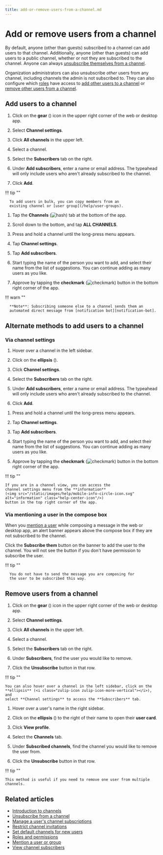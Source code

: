 ```yaml
---
title: add-or-remove-users-from-a-channel.md
---
```


# Add or remove users from a channel

By default, anyone (other than guests) subscribed to a channel can add
users to that channel. Additionally, anyone (other than guests) can add
users to a public channel, whether or not they are subscribed to the
channel. Anyone can always [unsubscribe themselves from a channel][unsubscribe].

Organization administrators can also unsubscribe *other* users from any channel,
including channels the admin is not subscribed to. They can also configure which
[roles](/help/roles-and-permissions) have access to [add other users to a
channel][add-users] or [remove other users from a channel][remove-users].

[add-users]: /help/configure-who-can-invite-to-channels#configure-who-can-add-users
[remove-users]: /help/configure-who-can-invite-to-channels#configure-who-can-remove-users

## Add users to a channel

<Tabs>
<TabItem label="desktop-web">

1. Click on the **gear** (<i class="zulip-icon zulip-icon-gear"></i>) icon in
   the upper right corner of the web or desktop app.

1. Select <i class="zulip-icon zulip-icon-hash"></i> **Channel settings**.

1. Click **All channels** in the upper left.



1. Select a channel.


1. Select the **Subscribers** tab on the right.




1. Under **Add subscribers**, enter a name or email address. The typeahead
   will only include users who aren't already subscribed to the channel.

1. Click **Add**.

!!! tip ""

      To add users in bulk, you can copy members from an
      existing channel or [user group](/help/user-groups).

</TabItem>
<TabItem label="mobile">

1. Tap the **Channels**
   (<img src="/static/images/help/mobile-hash-icon.svg" alt="hash" class="help-center-icon"/>)
   tab at the bottom of the app.

1. Scroll down to the bottom, and tap **ALL CHANNELS**.





1. Press and hold a channel until the long-press menu appears.




1. Tap **Channel settings**.

1. Tap **Add subscribers**.

1. Start typing the name of the person you want to add, and
   select their name from the list of suggestions. You can continue
   adding as many users as you like.

1. Approve by tapping the **checkmark**
   (<img src="/static/images/help/mobile-check-circle-icon.svg" alt="checkmark" class="help-center-icon"/>)
   button in the bottom right corner of the app.

</TabItem>
</Tabs>


!!! warn ""

      **Note**: Subscribing someone else to a channel sends them an
      automated direct message from [notification bot][notification-bot].

[notification-bot]: /help/configure-automated-notices




## Alternate methods to add users to a channel

### Via channel settings

<Tabs>
<TabItem label="desktop-web">

1. Hover over a channel in the left sidebar.

1. Click on the **ellipsis** (<i class="zulip-icon zulip-icon-more-vertical"></i>).




1. Click **Channel settings**.


1. Select the **Subscribers** tab on the right.




1. Under **Add subscribers**, enter a name or email address. The typeahead
   will only include users who aren't already subscribed to the channel.

1. Click **Add**.

</TabItem>
<TabItem label="mobile">

1. Press and hold a channel until the long-press menu appears.




1. Tap **Channel settings**.

1. Tap **Add subscribers**.

1. Start typing the name of the person you want to add, and
   select their name from the list of suggestions. You can continue
   adding as many users as you like.

1. Approve by tapping the **checkmark**
   (<img src="/static/images/help/mobile-check-circle-icon.svg" alt="checkmark" class="help-center-icon"/>)
   button in the bottom right corner of the app.


!!! tip ""

    If you are in a channel view, you can access the
    channel settings menu from the **information**
    (<img src="/static/images/help/mobile-info-circle-icon.svg" alt="information" class="help-center-icon"/>)
    button in the top right corner of the app.

</TabItem>
</Tabs>

### Via mentioning a user in the compose box

When you [mention a user](/help/mention-a-user-or-group) while composing
a message in the web or desktop app, an alert banner appears above the
compose box if they are not subscribed to the channel.

Click the **Subscribe them** button on the banner to add the user to the
channel. You will not see the button if you don't have permission to
subscribe the user.

!!! tip ""

      You do not have to send the message you are composing for
      the user to be subscribed this way.

## Remove users from a channel

<Tabs>
<TabItem label="desktop-web">

1. Click on the **gear** (<i class="zulip-icon zulip-icon-gear"></i>) icon in
   the upper right corner of the web or desktop app.

1. Select <i class="zulip-icon zulip-icon-hash"></i> **Channel settings**.

1. Click **All channels** in the upper left.



1. Select a channel.


1. Select the **Subscribers** tab on the right.




1. Under **Subscribers**, find the user you would like to remove.

1. Click the **Unsubscribe** button in that row.


!!! tip ""

    You can also hover over a channel in the left sidebar, click on the
    **ellipsis** (<i class="zulip-icon zulip-icon-more-vertical"></i>), and
    select **Channel settings** to access the **Subscribers** tab.

</TabItem>
<TabItem label="via-right-sidebar">

1. Hover over a user's name in the right sidebar.

1. Click on the **ellipsis** (<i class="zulip-icon zulip-icon-more-vertical"></i>)
   to the right of their name to open their **user card**.




1. Click **View profile**.




1. Select the **Channels** tab.

1. Under **Subscribed channels**, find the channel you would like
   to remove the user from.

1. Click the **Unsubscribe** button in that row.

!!! tip ""

    This method is useful if you need to remove one user from multiple channels.

</TabItem>
</Tabs>

## Related articles

* [Introduction to channels](/help/introduction-to-channels)
* [Unsubscribe from a channel][unsubscribe]
* [Manage a user's channel subscriptions](/help/manage-user-channel-subscriptions)
* [Restrict channel invitations](/help/configure-who-can-invite-to-channels)
* [Set default channels for new users](/help/set-default-channels-for-new-users)
* [Roles and permissions](/help/roles-and-permissions)
* [Mention a user or group](/help/mention-a-user-or-group)
* [View channel subscribers](/help/view-channel-subscribers)

[unsubscribe]: /help/unsubscribe-from-a-channel


